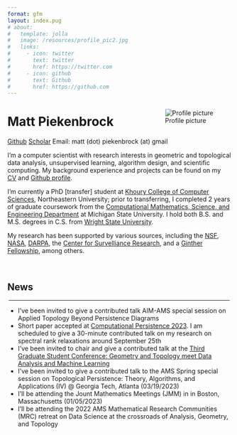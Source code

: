 ```yaml
---
format: gfm
layout: index.pug
# about:
#   template: jolla
#   image: /resources/profile_pic2.jpg
#   links:
#     - icon: twitter
#       text: twitter
#       href: https://twitter.com
#     - icon: github
#       text: Github
#       href: https://github.com
---
```


<!-- :::{.flex .justify-between .mx-auto} -->

::: {style="float: right; margin-left: 1.5rem;"}
![Profile picture](/resources/profile_pic_white-min.jpg){.rounded-lg .object-cover .md:visible .hidden .show-on-md-screen style="max-width: 16rem;"}
:::

<h1 class="mb-0"> Matt Piekenbrock </h1>

::: my-0
[Github](https://github.com/peekxc){.bg-neutral-300 .text-black .text-xs .px-1 .rounded-xs .mr-1 .min-w-0 style="white-space: nowrap; padding-top: 0.15em !important; padding-bottom: 0.15em !important"} [Scholar](https://scholar.google.com/citations?user=2lPQ3UQAAAAJ&hl=en){.bg-neutral-300 .text-black .text-xs .px-1 .rounded-xs .mr-1 .min-w-0 style="white-space: nowrap; padding-top: 0.15em !important; padding-bottom: 0.15em !important"} [Email: matt (dot) piekenbrock (at) gmail]{.bg-neutral-300 .text-black .text-xs .px-1 .rounded-xs .mr-1 .min-w-0 style="white-space: nowrap; padding-top: 0.15em !important; padding-bottom: 0.15em !important"}
:::

::: {.prose-base .text-justify}
I'm a computer scientist with research interests in geometric and topological data analysis, unsupervised learning, algorithm design, and scientific computing. My background experience and projects can be found on my [CV](https://mattpiekenbrock.com/cv) and [Github profile](https://github.com/peekxc).

I'm currently a PhD [transfer] student at [Khoury College of Computer Sciences](https://www.khoury.northeastern.edu/), Northeastern University; prior to transferring, I completed 2 years of graduate coursework from the [Computational Mathematics, Science, and Engineering Department](https://cmse.msu.edu/) at Michigan State University. I hold both B.S. and M.S. degrees in C.S. from [Wright State University](https://www.wright.edu/).

My research has been supported by various sources, including the [NSF](https://www.nsf.gov/), [NASA](https://www.nasa.gov/), [DARPA](https://www.darpa.mil/), the [Center for Survelliance Research](https://www.wright.edu/center-for-surveillance-research/our-members), and a [Ginther Fellowship](https://givingto.msu.edu/stories/500k-endowment-creates-first-grad-fellowship-in-cmse), among others.
:::

<!-- I enjoy learning about open-ended areas of learning theory and data analysis, including topics such as unsupervised learning, clustering, dimensionality reduction, estimation theory, and so on. I'm also a [modern C++](https://github.com/isocpp/CppCoreGuidelines/blob/master/CppCoreGuidelines.md#abstract) enthusiast, and believer in [functional programming](https://en.wikipedia.org/wiki/Functional_programming), and a fervent supporter of open source software.  -->
<br> 

<h2 class="text-2xl pb-0 mb-0 mt-1"> News </h2>

<hr style="margin: 0.20rem !important;"/>

::: {.list-disc .overflow-y-scroll .mt-0}
-   I've been invited to give a contributed talk AIM-AMS special session on Applied Topology Beyond Persistence Diagrams
-   Short paper accepted at [Computational Persistence 2023](https://www.cs.purdue.edu/ComPerWorkshop/index.html). I am scheduled to give a 30-minute contributed talk on my research on spectral rank relaxations around September 25th\
-   I've been invited to chair and give a contributed talk at the [Third Graduate Student Conference: Geometry and Topology meet Data Analysis and Machine Learning](https://gtdaml.wixsite.com/2023)
-   I've been invited to give a contributed talk to the AMS Spring special session on Topological Persistence: Theory, Algorithms, and Applications (IV) \@ Georgia Tech, Atlanta (03/19/2023)
-   I'll be attending the Jount Mathematics Meetings (JMM) in in Boston, Massachusetts (01/05/2023)
-   I'll be attending the 2022 AMS Mathematical Research Communities (MRC) retreat on Data Science at the crossroads of Analysis, Geometry, and Topology
:::